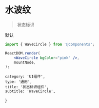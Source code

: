 # 水波纹

> 状态标识


<div style={{ display: 'flex', height: 300 }}>
<WaveCircle bgColor="pink" />
<WaveCircle>默认</WaveCircle>
</div>

```jsx
import { WaveCircle } from '@components';

ReactDOM.render(
    <WaveCircle bgColor="pink" />,
    mountNode,
);
```

    category: 'UI组件',
    type: '通用',
    title: '状态标识组件',
    subtitle: 'WaveCircle',
}
